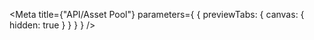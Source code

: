 
<Meta
  title={"API/Asset Pool"}
  parameters={
    {
      previewTabs: {
        canvas: {
          hidden: true
        }
      }
    }
  }
/>

<D2AssetPoolF2PageIndex />
